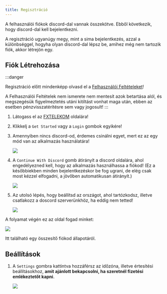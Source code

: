 ```yaml
---
title: Regisztráció
---
```



A felhasználói fiókok discord-dal vannak összekötve. Ebből következik, hogy discord-dal kell bejelentkezni.

A regisztráció ugyanúgy megy, mint a sima bejelentkezés, azzal a különbséggel, hogyha olyan discord-dal lépsz be, amihez még nem tartozik fiók, akkor létrejön egy.

## Fiók Létrehozása

:::danger

Regisztráció előtt mindenképp olvasd el a [Felhasználói Feltételeket](https://fxtelekom.org/tos)!

A Felhasználói Feltételek nem ismerete nem mentesít azok betartása alól, és megszegésük figyelmeztetés utáni kitiltást vonhat maga után, ebben az esetben pénzvisszatérítésre sem vagy jogosult!
:::

<Steps>

1. Látogass el az [FXTELEKOM](https://fxtelekom.org/) oldalára!

2. Klikkelj a `Get Started` vagy a `Login` gombok egyikére!

3. Amennyiben nincs discord-od, érdemes csinálni egyet, mert ez az egy mód van az alkalmazás használatára!

	![](./src/assets/login.png)

4. A `Continue With Discord` gomb átirányít a discord oldalára, ahol engedélyezned kell, hogy az alkalmazás használhassa a fiókod! (Ez a későbbiekben minden bejelentkezéskor be fog ugrani, de elég csak most kézzel elfogadni, a jövőben automatikusan átirányít.)

	![](./src/assets/dc-login.png)

5. Az utolsó lépés, hogy beállítsd az országot, ahol tartózkodsz, illetve csatlakozz a doscord szerverünkhöz, ha eddig nem tetted!

	![](./src/assets/onboarding.png)

</Steps>


A folyamat végén ez az oldal fogad minket:

![](./src/assets/dashboard.png)

Itt található egy összesítő fiókod állapotáról.

## Beállítások

<Steps>

1. A `Settings` gombra kattintva hozzáférsz az időzóna, illetve értesítési beállításokhoz, **amit ajánlott bekapcsolni, ha szeretnél fizetési emlékeztetőt kapni**.

	![](./src/assets/settings.png)

</Steps>

